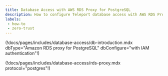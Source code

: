 ```yaml
---
title: Database Access with AWS RDS Proxy for PostgreSQL
description: How to configure Teleport database access with AWS RDS Proxy for PostgreSQL
labels:
 - how-to
 - zero-trust
---
```


(!docs/pages/includes/database-access/db-introduction.mdx dbType="Amazon RDS proxy for PostgreSQL" dbConfigure="with IAM authentication"!)

(!docs/pages/includes/database-access/rds-proxy.mdx protocol="postgres"!)
